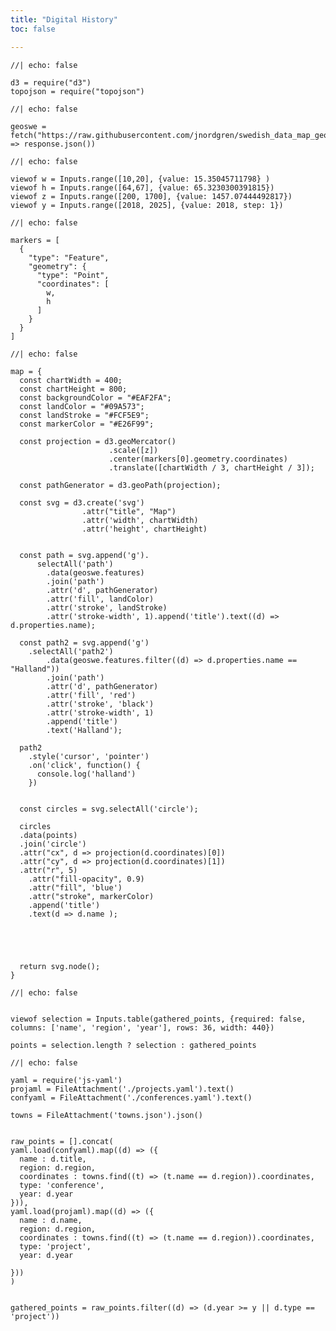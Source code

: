 ```yaml
---
title: "Digital History"
toc: false

---
```



```ojs
//| echo: false

d3 = require("d3")
topojson = require("topojson")
```

```ojs
//| echo: false

geoswe = fetch("https://raw.githubusercontent.com/jnordgren/swedish_data_map_geojson/refs/heads/master/GeoJSON/swedish_provinces.geojson").then((response) => response.json())

```


```ojs
//| echo: false

viewof w = Inputs.range([10,20], {value: 15.35045711798} )
viewof h = Inputs.range([64,67], {value: 65.3230300391815})
viewof z = Inputs.range([200, 1700], {value: 1457.07444492817})
viewof y = Inputs.range([2018, 2025], {value: 2018, step: 1})
```


```ojs
//| echo: false

markers = [
  {
    "type": "Feature",
    "geometry": {
      "type": "Point",
      "coordinates": [
        w,
        h
      ]
    }
  }
]
```

::: {.grid}

::: {.g-col-1}

```ojs
//| echo: false

map = {
  const chartWidth = 400;
  const chartHeight = 800;
  const backgroundColor = "#EAF2FA";
  const landColor = "#09A573";
  const landStroke = "#FCF5E9";
  const markerColor = "#E26F99";

  const projection = d3.geoMercator()
                      .scale([z])
                      .center(markers[0].geometry.coordinates)
                      .translate([chartWidth / 3, chartHeight / 3]);

  const pathGenerator = d3.geoPath(projection);

  const svg = d3.create('svg')
                .attr("title", "Map")
                .attr('width', chartWidth)
                .attr('height', chartHeight)


  const path = svg.append('g').
      selectAll('path')
        .data(geoswe.features)
        .join('path')
        .attr('d', pathGenerator)
        .attr('fill', landColor)
        .attr('stroke', landStroke)
        .attr('stroke-width', 1).append('title').text((d) => d.properties.name);

  const path2 = svg.append('g')
    .selectAll('path2')
        .data(geoswe.features.filter((d) => d.properties.name == "Halland"))
        .join('path')
        .attr('d', pathGenerator)
        .attr('fill', 'red')
        .attr('stroke', 'black')
        .attr('stroke-width', 1)
        .append('title')
        .text('Halland');

  path2
    .style('cursor', 'pointer')
    .on('click', function() {
      console.log('halland')
    })


  const circles = svg.selectAll('circle');

  circles
  .data(points)
  .join('circle')
  .attr("cx", d => projection(d.coordinates)[0])
  .attr("cy", d => projection(d.coordinates)[1])
  .attr("r", 5)
    .attr("fill-opacity", 0.9)
    .attr("fill", 'blue')
    .attr("stroke", markerColor)
    .append('title')
    .text(d => d.name );





  return svg.node();
}

```


:::

::: {.g-col-3}

```ojs
//| echo: false


viewof selection = Inputs.table(gathered_points, {required: false, columns: ['name', 'region', 'year'], rows: 36, width: 440})

points = selection.length ? selection : gathered_points

```

:::

:::



```ojs
//| echo: false

yaml = require('js-yaml')
projaml = FileAttachment('./projects.yaml').text()
confyaml = FileAttachment('./conferences.yaml').text()

towns = FileAttachment('towns.json').json()


raw_points = [].concat(
yaml.load(confyaml).map((d) => ({
  name : d.title,
  region: d.region,
  coordinates : towns.find((t) => (t.name == d.region)).coordinates,
  type: 'conference',
  year: d.year
})),
yaml.load(projaml).map((d) => ({
  name : d.name,
  region: d.region,
  coordinates : towns.find((t) => (t.name == d.region)).coordinates,
  type: 'project',
  year: d.year

}))
)


gathered_points = raw_points.filter((d) => (d.year >= y || d.type == 'project'))

```
